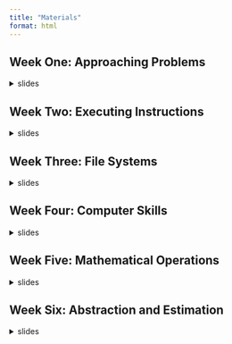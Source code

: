 ```yaml
---
title: "Materials"
format: html
---
```


## Week One: Approaching Problems

<details>
<summary>slides</summary>
```.markdown
```
[PB&J Activity](https://docs.google.com/document/d/1m7O--TNvEK-KEJefZ7IMXnZ2FGdbTyl9ZqxN2UYQn_0/edit?usp=sharing)
</details>

## Week Two: Executing Instructions

<details>
<summary>slides</summary>
</details>

## Week Three: File Systems

<details>
<summary>slides</summary>
</details>

## Week Four: Computer Skills

<details>
<summary>slides</summary>
[Wikipedia Races](https://wiki-race.com/)
</details>

## Week Five: Mathematical Operations

<details>
<summary>slides</summary>
</details>

## Week Six: Abstraction and Estimation

<details>
<summary>slides</summary>
</details>

